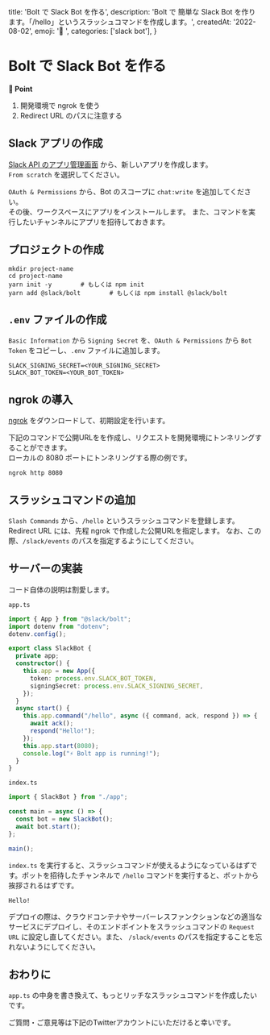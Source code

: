 
  title: 'Bolt で Slack Bot を作る',
  description: 'Bolt で 簡単な Slack Bot を作ります。「/hello」というスラッシュコマンドを作成します。',
  createdAt: '2022-08-02',
  emoji: '🦜 ',
  categories: ['slack bot'],
}

# Bolt で Slack Bot を作る

**📍 Point**
1. 開発環境で ngrok を使う
2. Redirect URL のパスに注意する

## Slack アプリの作成

[Slack API のアプリ管理画面](https://api.slack.com/apps) から、新しいアプリを作成します。  
`From scratch` を選択してください。

`OAuth & Permissions` から、Bot のスコープに `chat:write` を追加してください。  
その後、ワークスペースにアプリをインストールします。
また、コマンドを実行したいチャンネルにアプリを招待しておきます。

## プロジェクトの作成

```shell
mkdir project-name
cd project-name
yarn init -y        # もしくは npm init
yarn add @slack/bolt        # もしくは npm install @slack/bolt
```

## `.env` ファイルの作成

`Basic Information` から `Signing Secret` を、`OAuth & Permissions` から `Bot Token` をコピーし、`.env` ファイルに追加します。

```
SLACK_SIGNING_SECRET=<YOUR_SIGNING_SECRET>
SLACK_BOT_TOKEN=<YOUR_BOT_TOKEN>
```

## ngrok の導入

[ngrok](https://ngrok.com/) をダウンロードして、初期設定を行います。

下記のコマンドで公開URLをを作成し、リクエストを開発環境にトンネリングすることができます。  
ローカルの 8080 ポートにトンネリングする際の例です。

```shell
ngrok http 8080
```

## スラッシュコマンドの追加

`Slash Commands` から、`/hello` というスラッシュコマンドを登録します。  
Redirect URL には、先程 ngrok で作成した公開URLを指定します。
なお、この際、`/slack/events` のパスを指定するようにしてください。

## サーバーの実装

コード自体の説明は割愛します。

`app.ts`

```ts
import { App } from "@slack/bolt";
import dotenv from "dotenv";
dotenv.config();

export class SlackBot {
  private app;
  constructor() {
    this.app = new App({
      token: process.env.SLACK_BOT_TOKEN,
      signingSecret: process.env.SLACK_SIGNING_SECRET,
    });
  }
  async start() {
    this.app.command("/hello", async ({ command, ack, respond }) => {
      await ack();
      respond("Hello!");
    });
    this.app.start(8080);
    console.log("⚡️ Bolt app is running!");
  }
}
```

`index.ts`

```ts
import { SlackBot } from "./app";

const main = async () => {
  const bot = new SlackBot();
  await bot.start();
};

main();
```

`index.ts` を実行すると、スラッシュコマンドが使えるようになっているはずです。ボットを招待したチャンネルで `/hello` コマンドを実行すると、ボットから挨拶されるはずです。

```
Hello!
```

デプロイの際は、クラウドコンテナやサーバーレスファンクションなどの適当なサービスにデプロイし、そのエンドポイントをスラッシュコマンドの `Request URL` に設定し直してください。また、 `/slack/events` のパスを指定することを忘れないようにしてください。

## おわりに
`app.ts` の中身を書き換えて、もっとリッチなスラッシュコマンドを作成したいです。

ご質問・ご意見等は下記のTwitterアカウントにいただけると幸いです。

<TwitterButton />


